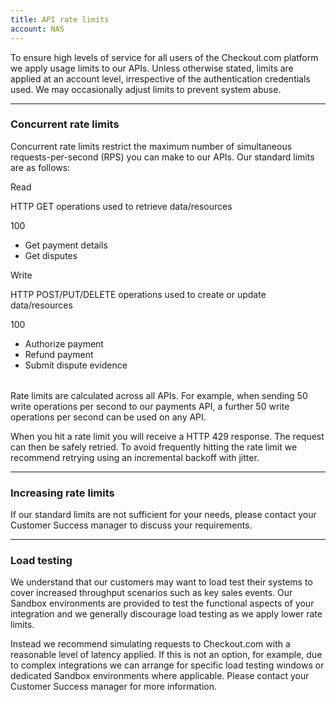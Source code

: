 ```yaml
---
title: API rate limits
account: NAS
---
```


To ensure high levels of service for all users of the Checkout.com platform we apply usage limits to our APIs. Unless otherwise stated, limits are applied at an account level, irrespective of the authentication credentials used. We may occasionally adjust limits to prevent system abuse.

---

### Concurrent rate limits

Concurrent rate limits restrict the maximum number of simultaneous requests-per-second (RPS) you can make to our APIs. Our standard limits are as follows:

<Table>
<TableHead headers={['Operation', 'Description', 'Limit (RPS)', 'Example operations']} sizes={['20%', 'auto', '10%', 'auto']}/>
<TableBody>
<TableRow>
<TableCell>

Read


</TableCell>
<TableCell>

HTTP GET operations used to retrieve data/resources

</TableCell>
<TableCell>

100

</TableCell>
<TableCell>

- Get payment details
- Get disputes

</TableCell>
</TableRow>
<TableRow>
<TableCell>

Write


</TableCell>
<TableCell>

HTTP POST/PUT/DELETE operations used to create or update data/resources

</TableCell>
<TableCell>

100

</TableCell>
<TableCell>

- Authorize payment
- Refund payment
- Submit dispute evidence

</TableCell>
</TableRow>
</TableBody>
</Table>

Rate limits are calculated across all APIs. For example, when sending 50 write operations per second to our payments API, a further 50 write operations per second can be used on any API.

When you hit a rate limit you will receive a HTTP 429 response. The request can then be safely retried. To avoid frequently hitting the rate limit we recommend retrying using an incremental backoff with jitter.

---

### Increasing rate limits

If our standard limits are not sufficient for your needs, please contact your Customer Success manager to discuss your requirements.

---

### Load testing

We understand that our customers may want to load test their systems to cover increased throughput scenarios such as key sales events. Our Sandbox environments are provided to test the functional aspects of your integration and we generally discourage load testing as we apply lower rate limits.

Instead we recommend simulating requests to Checkout.com with a reasonable level of latency applied. If this is not an option, for example, due to complex integrations we can arrange for specific load testing windows or dedicated Sandbox environments where applicable. Please contact your Customer Success manager for more information.
